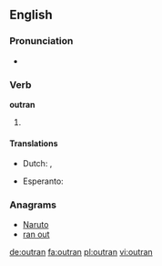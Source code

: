 ==English==

===Pronunciation===
* {{IPA|/ˈaʊtɹæn/}}

===Verb===
'''outran'''

# {{en-simple past of|outrun}}

====Translations====
{{trans-top|Past tense of outrun}}
* Dutch: {{t+|nl|de}}, {{t+|nl|den}}
{{trans-mid}}
* Esperanto: {{t+|eo|is}}
{{trans-bottom}}

===Anagrams===
* [[Naruto#English|Naruto]]
* [[ran out#English|ran out]]

[[de:outran]]
[[fa:outran]]
[[pl:outran]]
[[vi:outran]]
